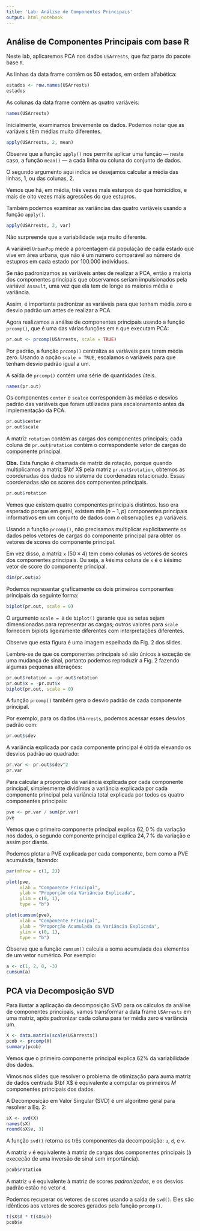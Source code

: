 ```yaml
---
title: 'Lab: Análise de Componentes Principais'
output: html_notebook
---
```


## Análise de Componentes Principais com base R

Neste lab, aplicaremos PCA nos dados `USArrests`, que faz parte do pacote base `R`. 

As linhas da data frame contêm os 50 estados, em ordem alfabética:

```r
estados <- row.names(USArrests)
estados
```

As colunas da data frame contêm as quatro variáveis:

```r
names(USArrests)
```

Inicialmente, examinamos brevemente os dados. Podemos notar que as variáveis 
têm médias muito diferentes.

```r
apply(USArrests, 2, mean)
```

Observe que a função `apply()` nos permite aplicar uma função --- neste caso, a função `mean()` --- a cada linha ou coluna do conjunto de dados. 

O segundo argumento aqui indica se desejamos calcular a média das linhas, 
$1$, ou das colunas, $2$. 

Vemos que há, em média, três vezes mais esturpos do que homicídios, e 
mais de oito vezes mais agressões do que estupros.

Também podemos examinar as variâncias das quatro variáveis usando a função `apply()`.

```r
apply(USArrests, 2, var)
```

Não surpreende que a variabilidade seja muito diferente.

A variável `UrbanPop` mede a porcentagem da população de cada estado que 
vive em área urbana, que não é um número comparável ao número de estupros
em cada estado por 100.000 indivíduos.

Se não padronizamos as variáveis antes de realizar a PCA, então a maioria 
dos componentes principais que observamos seriam impulsionados pela variável `Assault`, uma vez que ela tem de longe as maiores média e variância.

Assim, é importante padronizar as variáveis para que tenham média zero e desvio padrão um antes de realizar a PCA.

Agora realizamos a análise de componentes principais usando a função `prcomp()`, que é uma das várias funções em `R` que executam PCA:

```r
pr.out <- prcomp(USArrests, scale = TRUE)
```

Por padrão, a função `prcomp()` centraliza as variáveis para terem média zero. Usando a opção `scale = TRUE`, escalamos o variáveis para que tenham desvio padrão igual a um. 

A saída de `prcomp()` contém uma série de quantidades úteis.

```r
names(pr.out)
```

Os componentes `center` e `scalce` correspondem às médias e desvios padrão das variáveis que foram utilizadas para escalonamento antes da implementação da
PCA.

```r
pr.out$center
pr.out$scale
```

A matriz `rotation` contém as cargas dos componentes principais; cada coluna de `pr.out$rotation` contém o correspondente vetor de cargas do componente principal.

**Obs.** Esta função é chamada de matriz de rotação, porque quando
multiplicamos a matriz $\bf X$ pela matriz `pr.out$rotation`, obtemos as coordenadas dos dados no sistema de coordenadas rotacionado. Essas 
coordenadas são os scores dos componentes principais.

```r
pr.out$rotation
```

Vemos que existem quatro componentes principais distintos. Isso era esperado 
porque em geral, existem $\min(n-1,p)$ componentes principais informativos em 
um conjunto de dados com $n$ observações e $p$ variáveis.

Usando a função `prcomp()`, não precisamos multiplicar explicitamente os dados pelos vetores de cargas do componente principal para obter os vetores de scores do componente principal. 

Em vez disso, a matriz `x` ($50 \times 4$) tem como colunas os vetores de 
scores dos componentes principais. Ou seja, a $k$ésima coluna de `x` é 
o $k$ésimo vetor de score do componente principal.

```r
dim(pr.out$x)
```

Podemos representar graficamente os dois primeiros componentes principais da seguinte forma:

```r
biplot(pr.out, scale = 0)
```

O argumento `scale = 0` de `biplot()` garante que as setas sejam dimensionadas para representar as cargas; outros valores para `scale` fornecem biplots ligeiramente diferentes com interpretações diferentes.

Observe que esta figura é uma imagem espelhada da Fig. 2 dos slides. 

Lembre-se de que os componentes principais só são únicos à exceção de uma 
mudança de sinal, portanto podemos reproduzir a Fig. 2 fazendo algumas 
pequenas alterações:

```r
pr.out$rotation = -pr.out$rotation
pr.out$x = -pr.out$x
biplot(pr.out, scale = 0)
```

A função `prcomp()` também gera o desvio padrão de cada componente principal. 

Por exemplo, para os dados `USArrests`, podemos acessar esses desvios padrão 
com:

```r
pr.out$sdev
```

A variância explicada por cada componente principal é obtida elevando os 
desvios padrão ao quadrado:

```r
pr.var <- pr.out$sdev^2
pr.var
```

Para calcular a proporção da variância explicada por cada componente principal, simplesmente dividimos a variância explicada por cada componente principal pela variância total explicada por todos os quatro componentes principais:

```r
pve <- pr.var / sum(pr.var)
pve
```

Vemos que o primeiro componente principal explica $62,0\,\%$ da variação nos dados, o segundo componente principal explica $24,7\,\%$ da variação e assim por diante.

Podemos plotar a PVE explicada por cada componente, bem como a PVE acumulada, 
fazendo:

```r
par(mfrow = c(1, 2))

plot(pve, 
     xlab = "Componente Principal",
     ylab = "Proporção oda Variância Explicada", 
     ylim = c(0, 1),
     type = "b")

plot(cumsum(pve), 
     xlab = "Componente Principal",
     ylab = "Proporção Acumulada da Variância Explicada",
     ylim = c(0, 1), 
     type = "b")
```

Observe que a função `cumsum()` calcula a soma acumulada dos elementos de um vetor numérico. Por exemplo:

```r
a <- c(1, 2, 8, -3)
cumsum(a)
```


## PCA via Decomposição SVD 

Para ilustar a aplicação da decomposição SVD para os cálculos da análise de componentes principais, vamos transformar a data frame `USArrests` em uma 
matriz, após padronizar cada coluna para ter média zero e variância um.

```r
X <- data.matrix(scale(USArrests))
pcob <- prcomp(X)
summary(pcob)
```

Vemos que o primeiro componente principal explica $62\%$ da variabilidade 
dos dados.

Vimos nos slides que resolver o problema de otimização para auma 
matriz de dados centrada $\bf X$ é equivalente a computar os primeiros $M$ 
componentes principais dos dados.  

A Decomposição em Valor Singular (SVD) é um algoritmo geral para 
resolver a Eq. 2:

```r
sX <- svd(X)
names(sX)
round(sX$v, 3)
```

A função `svd()` retorna os três componentes da decomposição: `u`, `d`, e `v`. 

A matriz `v` é equivalente à matriz de cargas dos componentes principais 
(à exececão de uma inversão de sinal sem importância).

```r
pcob$rotation
```

A matriz `u` é equivalente à matriz de scores *padronizados*, e os desvios 
padrão estão no vetor `d`.

Podemos recuperar os vetores de scores usando a saída de `svd()`. Eles são idênticos aos vetores de scores gerados pela função `prcomp()`.

```r
t(sX$d * t(sX$u))
pcob$x
```



